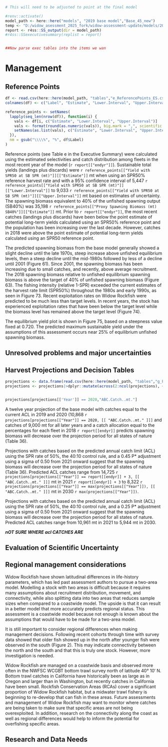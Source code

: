 <!-- -->
<!-- Load the report from the completed model -->
```r

# This will need to be adjusted to point at the final model

#renv::activate()
model_path <- here::here("models", "2019 base model","Base_45_new")
temp <- "D:/widow_asessment_2025_fork/widow-assessment-update/models/2019 base model/Base_45_new"
report <- r4ss::SS_output(dir = model_path)
#r4ss::SSexecutivesummary(replist = report) 


##Now parse exec tables into the items we wan
```




# Management 

## Reference Points

```r
df <- read.csv(here::here(model_path, "tables","e_ReferencePoints_ES.csv"),stringsAsFactors = FALSE)
colnames(df) <- c("Label", "Estimate", "Lower.Interval", "Upper.Interval")

reference_points <- setNames(
  lapply(seq_len(nrow(df)), function(i) {
    vals <- df[i, c("Estimate", "Lower.Interval", "Upper.Interval")]
    vals <- format(round(as.numeric(vals)), big.mark = ",", scientific = FALSE)
    setNames(as.list(vals), c("Estimate", "Lower.Interval", "Upper.Interval"))
  }),
  nm = gsub("\\\\%", "%", df$Label)
)


```


<!-- 1. Unfished spawning stock biomass, summary age biomass, and recruitment, along with unfished spawning stock output.  -->
<!-- 2. Reference points based on B40% for rockfish and round fish and on B25% for flatfish (spawning biomass and/or output, SPR, exploitation rate, equilibrium yield).  -->
<!-- 3.   Reference points based on default SPR proxy (spawning biomass and/or output, SPR, exploitation rate, equilibrium yield).  -->
<!-- 4. Reference points based on MSY (if estimated) (spawning biomass and/or output, SPR, exploitation rate, equilibrium yield).  -->
<!-- 5. Equilibrium yield curve showing various BMSY proxies.   -->
 
 Reference points (see Table e in the Executive Summary) were calculated using the estimated selectivities
and catch distribution among fleets in the most recent year of the model (`r report[["endyr"]]`). Sustainable total yields
(landings plus discards) were `r reference_points[["Yield with SPR50 at SB SPR (mt)"]][["Estimate"]]` mt when using an SPR50% reference harvest rate and with a 95%
confidence interval of 5,447 `r reference_points[["Yield with SPR50 at SB SPR (mt)"]][["Lower.Interval"]]`
to 9,033 `r reference_points[["Yield with SPR50 at SB SPR (mt)"]][["Upper.Interval"]]`
mt based on estimates of uncertainty. The spawning biomass
equivalent to 40% of the unfished spawning output (SB40%) was 35,198 `r reference_points[["Proxy Spawning Biomass (mt) SB40%"]][["Estimate"]]`
mt. Prior to `r report[["endyr"]]`, the most recent
catches (landings plus discards) have been below the point estimate of potential long-term yields
calculated using an SPR50% reference point and the population has been increasing over the last decade.
However, catches in 2018 were above the point estimate of potential long-term yields calculated using an
SPR50 reference point.

The predicted spawning biomass from the base model generally showed a slight decline until the late
1970s, steep increase above unfished equilibrium levels, then a steep decline until the mid-1980s followed
by less of a decline until 2001 (Figure 61). Since 2001, the spawning biomass has been increasing due to
small catches, and recently, above average recruitment. The 2018 spawning biomass relative to unfished
equilibrium spawning biomass is above the target of 40% of unfished spawning biomass (Figure 63). The
fishing intensity (relative 1-SPR) exceeded the current estimates of the harvest rate limit (SPR50%)
throughout the 1980s and early 1990s, as seen in Figure 73. Recent exploitation rates on Widow Rockfish
were predicted to be much less than target levels. In recent years, the stock has experienced exploitation
rates that have been below the target level while the biomass level has remained above the target level
(Figure 74).

The equilibrium yield plot is shown in Figure 75, based on a steepness value fixed at 0.720. The
predicted maximum sustainable yield under the assumptions of this assessment occurs near 25% of
equilibrium unfished spawning biomass.

## Unresolved problems and major uncertainties


## Harvest Projections and Decision Tables
```r
projections <- data.frame(read.csv(here::here(model_path, "tables","g_Projections_ES.csv"),stringsAsFactors = FALSE))
projections <- projections|>dplyr::mutate(across(2:ncol(projections), ~ round(.x)))


projections[projections[['Year']] == 2020,"ABC.Catch..mt."]
```



A twelve year projection of the base model with catches equal to the current ACL in 2019 and 2020
(10,868 `r projections[projections[["Year"]] == 2020, [[ "ABC.Catch..mt." ]]]` and catches of 9,000 mt for all later years and a catch allocation equal to the percentages for
each fleet in 2018 `r report[[endyr]]` predicts spawning biomass will decrease over the projection period for all states of
nature (Table 36).

Projections with catches based on the predicted annual catch limit (ACL) using the SPR rate of 50%, the
40:10 control rule, and a 0.45 P* adjustment using a sigma of 0.50 from 2021 onward suggest that the
spawning biomass will decrease over the projection period for all states of nature (Table 36). Predicted
ACL catches range from 14,725 `r projections[projections[["Year"]] == report[[endyr]] + 3, [[ "ABC.Catch..mt." ]]]` mt in 2021 `r report[[endyr]] + 3` 
to 8,322 `r projections[projections[["Year"]] == max(projections[["Year"]]), [[ "ABC.Catch..mt." ]]]` mt in 2030 `r max(projections[["Year"]])`.

Projections with catches based on the predicted annual catch limit (ACL) using the SPR rate of 50%, the
40:10 control rule, and a 0.25 P* adjustment using a sigma of 0.50 from 2021 onward suggest that the
spawning biomass will decrease over the projection period for all states of nature. Predicted ACL catches
range from 10,961 mt in 2021 to 5,944 mt in 2030. 

***nOT SURE WHERE acl CATCHES ARE ***

## Evaluation of Scientific Uncertainty

## Regional management considerations

Widow Rockfish have shown latitudinal differences in life-history parameters, which has led past
assessment authors to pursue a two-area model. Modelling a stock with two areas is difficult because it
requires many assumptions about recruitment distribution, movement, and connectivity, while also
splitting data into two areas that reduces sample sizes when compared to a coastwide model. The upside
is that it can result in a better model that more accurately predicts regional status. This assessment is a
coastwide model because not enough is known about the assumptions that would have to be made for a
two-area model.

It is still important to consider regional differences when making management decisions. Following
recent cohorts through time with survey data showed that older fish showed up in the north after younger
fish were observed in the south (Figure 2). This may indicate connectivity between the north and the
south and that this is truly one stock. However, more investigation is needed.

Widow Rockfish are managed on a coastwide basis and observed more often in the NWFSC WCGBT
bottom trawl survey north of latitude 40° 10′ N. Bottom trawl catches in California have historically been
as large as in Oregon and larger than in Washington, but recently catches in California have been small.
Rockfish Conservation Areas (RCAs) cover a significant proportion of Widow Rockfish habitat, but a
midwater trawl fishery is beginning to re-develop that can fish in these areas. Future assessments and
management of Widow Rockfish may want to monitor where catches are being taken to make sure that
specific areas are not being overexploited. In addition, research on the connectivity along the coast as
well as regional differences would help to inform the potential for overfishing specific areas.

## Research and Data Needs

<!-- 1. Describe progress on Research and Data Needs items identified in the most recent previous stock assessment document and associated STAR panel report.  -->
<!-- 2. Describe new research and data needs and specify their priority (high, medium, low).  -->